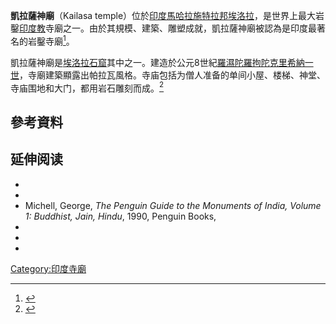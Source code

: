 {{Infobox_religious_building
| name               = 凱拉薩神廟
| image              = Kailasha temple at ellora.JPG
| image_size         = frameless
| alt          =
| caption            = 凱拉薩神廟
| coordinates        = {{coord|20|01|26|N|75|10|45|E|type:landmark_region:LK|display=inline,title}}
| other_names        =
| proper_name        =
| religious_affiliation = [[印度教|印度教]]
| devanagari         =
| sanskrit_translit  =
| tamil              =
| marathi            =
| bengali            =
| country            = [[印度|印度]]
| province           = [[馬哈拉施特拉邦|馬哈拉施特拉邦]]
| district           = [[奧郎加巴德|奧郎加巴德]]
| location           = [[埃洛拉|埃洛拉]]
| elevation_m        =
| 主神      = [[濕婆|濕婆]]
| important_festivals=
| architecture       =
| number_of_temples  =
| number_of_monuments=
| inscriptions       =
| year_completed= 可能是8世紀
| founded_by= 可能是[[克里希納一世|克里希納一世]]
| website            =
}}

'''凱拉薩神廟'''（Kailasa temple）位於[[印度|印度]][[馬哈拉施特拉邦|馬哈拉施特拉邦]][[埃洛拉|埃洛拉]]，是世界上最大岩鑿[[印度教|印度教]]寺廟之一。由於其規模、建築、雕塑成就，凱拉薩神廟被認為是印度最著名的岩鑿寺廟<ref name="UNESCO_SecII_2003">{{cite web |url=http://whc.unesco.org/archive/periodicreporting/apa/cycle01/section2/243.pdf |title=Section II: Periodic Report on the State of Conservation of Ellora Caves, India, 2003 |publisher=UNESCO |accessdate=6 March 2016 |archive-date=2016-03-04 |archive-url=https://web.archive.org/web/20160304032522/http://whc.unesco.org/archive/periodicreporting/APA/cycle01/section2/243.pdf |dead-url=no }}</ref>。

凱拉薩神廟是[[埃洛拉石窟|埃洛拉石窟]]其中之一。建造於公元8世紀[[罗湿陀罗拘陀|羅濕陀羅拘陀]][[克里希納一世|克里希納一世]]，寺廟建築顯露出帕拉瓦風格。寺庙包括为僧人准备的单间小屋、楼梯、神堂、寺庙围地和大门，都用岩石雕刻而成。<ref>{{Cite book|title=《思想史》|last=彼得·沃森|first=|publisher=译林出版社|year=2018|isbn=9787544770637|location=|pages=P412}}</ref>

==參考資料==
{{reflist|33em}}

==延伸阅读==
{{ref begin}}
* {{cite book |author=Deepak Kannal |author-link=Deepak Kannal |title=Ellora, an Enigma in Sculptural Styles |url=https://books.google.com/books?id=5l3qAAAAMAAJ |year=1996 |publisher=Books & Books |isbn=9788185016474 |access-date=2022-05-04 |archive-date=2022-05-04 |archive-url=https://web.archive.org/web/20220504104527/https://books.google.com/books?id=5l3qAAAAMAAJ }}
* {{cite journal |author=H. Goetz |author-link=Hermann Goetz (art historian) |title=The Kailāsa of Ellora and the Chronology of Rāshtrakūta Art |jstor=3248615 |journal=Artibus Asiae |volume=15 |issue=1-2 |year=1952 }}
*Michell, George, ''The Penguin Guide to the Monuments of India, Volume 1: Buddhist, Jain, Hindu'', 1990, Penguin Books, {{ISBN|0140081445}}
* {{cite book |author=Lisa Owen |title=Carving Devotion in the Jain Caves at Ellora |url=https://books.google.com/books?id=vHK2WE8xAzYC&pg=PA135 |year=2012 |publisher=BRILL |isbn=90-04-20629-9 |access-date=2022-05-04 |archive-date=2022-05-04 |archive-url=https://web.archive.org/web/20220504104556/https://books.google.com/books?id=vHK2WE8xAzYC&pg=PA135 }}
* {{cite journal |author=M. K. Dhavalikar |author-link=Madhukar Keshav Dhavalikar |title=Kailasa — The Stylistic Development and Chronology |jstor=42931407 |journal=Bulletin of the Deccan College Research Institute |volume=41 |year=1982 }}
* {{cite book |author=M. K. Dhavalikar |author-link=Madhukar Keshav Dhavalikar |title=Ellora |url=https://archive.org/details/ellora0000dhav |url-access=registration |year=2003 |publisher=Oxford University Press |isbn=978-0-19-565458-5 }}
{{ref end}}

[[Category:印度寺廟|Category:印度寺廟]]